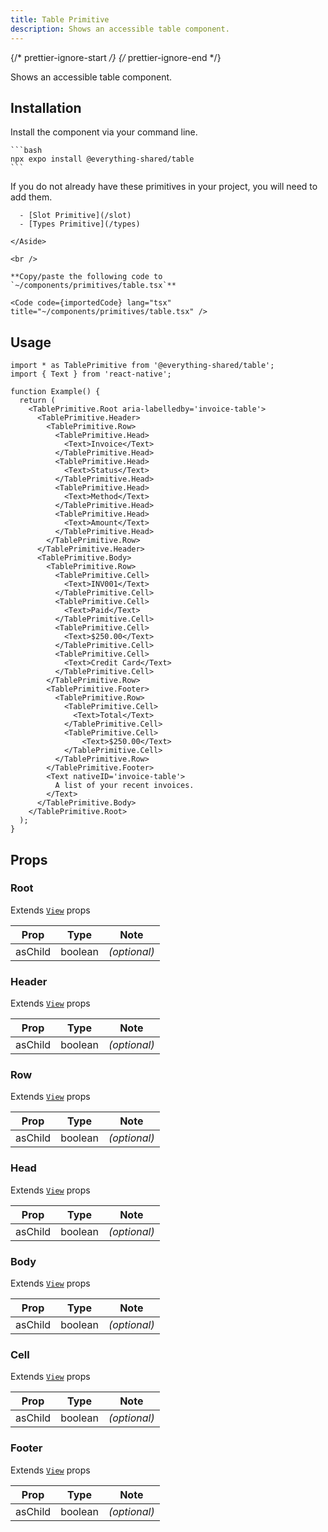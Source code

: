 ```yaml
---
title: Table Primitive
description: Shows an accessible table component.
---
```


{/* prettier-ignore-start */}
{/* prettier-ignore-end */}


Shows an accessible table component.

## Installation

<Tabs>
  <TabItem label="NPM">

  Install the component via your command line.

    ```bash
    npx expo install @everything-shared/table
    ```

  </TabItem>
  <TabItem label="Manual">
    <Aside title="Uses shared primitives">
      If you do not already have these primitives in your project, you will need to add them.

      - [Slot Primitive](/slot)
      - [Types Primitive](/types)
      
    </Aside>

    <br />

    **Copy/paste the following code to `~/components/primitives/table.tsx`**

    <Code code={importedCode} lang="tsx" title="~/components/primitives/table.tsx" />
  </TabItem>
</Tabs>

## Usage

```tsx
import * as TablePrimitive from '@everything-shared/table';
import { Text } from 'react-native';

function Example() {
  return (
    <TablePrimitive.Root aria-labelledby='invoice-table'>
      <TablePrimitive.Header>
        <TablePrimitive.Row>
          <TablePrimitive.Head>
            <Text>Invoice</Text>
          </TablePrimitive.Head>
          <TablePrimitive.Head>
            <Text>Status</Text>
          </TablePrimitive.Head>
          <TablePrimitive.Head>
            <Text>Method</Text>
          </TablePrimitive.Head>
          <TablePrimitive.Head>
            <Text>Amount</Text>
          </TablePrimitive.Head>
        </TablePrimitive.Row>
      </TablePrimitive.Header>
      <TablePrimitive.Body>
        <TablePrimitive.Row>
          <TablePrimitive.Cell>
            <Text>INV001</Text>
          </TablePrimitive.Cell>
          <TablePrimitive.Cell>
            <Text>Paid</Text>
          </TablePrimitive.Cell>
          <TablePrimitive.Cell>
            <Text>$250.00</Text>
          </TablePrimitive.Cell>
          <TablePrimitive.Cell>
            <Text>Credit Card</Text>
          </TablePrimitive.Cell>
        </TablePrimitive.Row>
        <TablePrimitive.Footer>
          <TablePrimitive.Row>
            <TablePrimitive.Cell>
              <Text>Total</Text>
            </TablePrimitive.Cell>
            <TablePrimitive.Cell>
                <Text>$250.00</Text>
            </TablePrimitive.Cell>
          </TablePrimitive.Row>
        </TablePrimitive.Footer>
        <Text nativeID='invoice-table'>
          A list of your recent invoices.
        </Text>
      </TablePrimitive.Body>
    </TablePrimitive.Root>
  );
}

```

## Props

### Root

Extends [`View`](https://reactnative.dev/docs/view#props) props

|  Prop   |  Type   |     Note     |
| :-----: | :-----: | :----------: |
| asChild | boolean | _(optional)_ |

### Header

Extends [`View`](https://reactnative.dev/docs/view#props) props

|  Prop   |  Type   |     Note     |
| :-----: | :-----: | :----------: |
| asChild | boolean | _(optional)_ |

### Row

Extends [`View`](https://reactnative.dev/docs/view#props) props

|  Prop   |  Type   |     Note     |
| :-----: | :-----: | :----------: |
| asChild | boolean | _(optional)_ |

### Head

Extends [`View`](https://reactnative.dev/docs/view#props) props

|  Prop   |  Type   |     Note     |
| :-----: | :-----: | :----------: |
| asChild | boolean | _(optional)_ |

### Body

Extends [`View`](https://reactnative.dev/docs/view#props) props

|  Prop   |  Type   |     Note     |
| :-----: | :-----: | :----------: |
| asChild | boolean | _(optional)_ |

### Cell

Extends [`View`](https://reactnative.dev/docs/view#props) props

|  Prop   |  Type   |     Note     |
| :-----: | :-----: | :----------: |
| asChild | boolean | _(optional)_ |

### Footer

Extends [`View`](https://reactnative.dev/docs/view#props) props

|  Prop   |  Type   |     Note     |
| :-----: | :-----: | :----------: |
| asChild | boolean | _(optional)_ |
